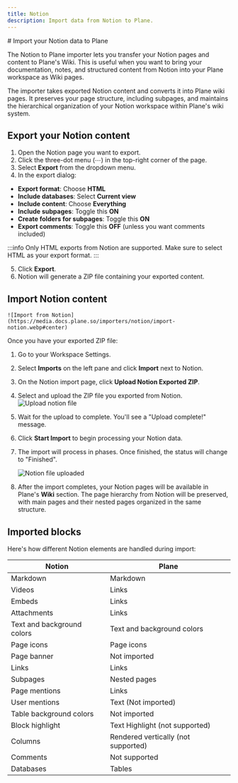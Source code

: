 ```yaml
---
title: Notion
description: Import data from Notion to Plane.
---
```



<div className="tag-wrapper">
# Import your Notion data to Plane
<Tags 
  tags={[ 
    { name: "Business", link:"https://plane.so/pricing", additionalClass: "business" }
  ]} 
 />
</div>

The Notion to Plane importer lets you transfer your Notion pages and content to Plane's Wiki. This is useful when you want to bring your documentation, notes, and structured content from Notion into your Plane workspace as Wiki pages.

The importer takes exported Notion content and converts it into Plane wiki pages. It preserves your page structure, including subpages, and maintains the hierarchical organization of your Notion workspace within Plane's wiki system.

## Export your Notion content

1. Open the Notion page you want to export.
2. Click the three-dot menu (⋯) in the top-right corner of the page.
3. Select **Export** from the dropdown menu.
4. In the export dialog:
  - **Export format**: Choose **HTML**
  - **Include databases**: Select **Current view**
  - **Include content**: Choose **Everything**
  - **Include subpages**: Toggle this **ON**
  - **Create folders for subpages**: Toggle this **ON**
  - **Export comments**: Toggle this **OFF** (unless you want comments included)

  :::info
  Only HTML exports from Notion are supported. Make sure to select HTML as your export format.
  :::

5. Click **Export**.
6. Notion will generate a ZIP file containing your exported content.

## Import Notion content

    ![Import from Notion](https://media.docs.plane.so/importers/notion/import-notion.webp#center)

Once you have your exported ZIP file:

1. Go to your Workspace Settings.

2. Select **Imports** on the left pane and click **Import** next to Notion.

3. On the Notion import page, click **Upload Notion Exported ZIP**.
4. Select and upload the ZIP file you exported from Notion.
    ![Upload notion file](https://media.docs.plane.so/importers/notion/upload-notion-file.webp#center)

5. Wait for the upload to complete. You'll see a "Upload complete!" message.
6. Click **Start Import** to begin processing your Notion data.
7. The import will process in phases. Once finished, the status will change to "Finished".

    ![Notion file uploaded](https://media.docs.plane.so/importers/notion/notion-file-uploaded.webp#center)

8. After the import completes, your Notion pages will be available in Plane's **Wiki** section. The page hierarchy from Notion will be preserved, with main pages and their nested pages organized in the same structure.

## Imported blocks

Here's how different Notion elements are handled during import:

| Notion | Plane |
|----------------|--------------|
| Markdown | Markdown |
| Videos | Links |
| Embeds | Links |
| Attachments | Links |
| Text and background colors | Text and background colors |
| Page icons | Page icons |
| Page banner | Not imported |
| Links | Links |
| Subpages | Nested pages |
| Page mentions | Links |
| User mentions | Text (Not imported) |
| Table background colors | Not imported |
| Block highlight | Text Highlight (not supported) |
| Columns | Rendered vertically (not supported) |
| Comments | Not supported |
| Databases | Tables |
